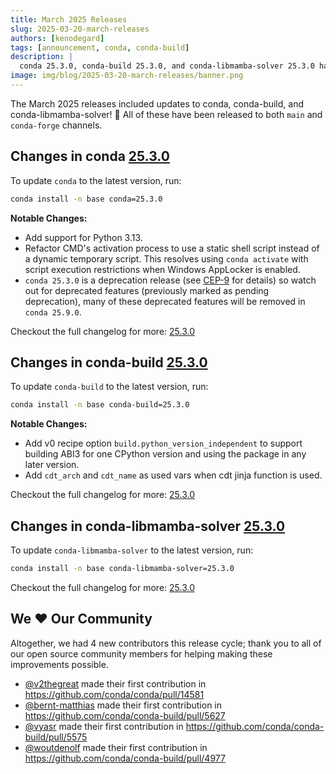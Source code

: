 ```yaml
---
title: March 2025 Releases
slug: 2025-03-20-march-releases
authors: [kenodegard]
tags: [announcement, conda, conda-build]
description: |
  conda 25.3.0, conda-build 25.3.0, and conda-libmamba-solver 25.3.0 have been released! 🎉
image: img/blog/2025-03-20-march-releases/banner.png
---
```


The March 2025 releases included updates to conda, conda-build, and conda-libmamba-solver! 🎉 All of these have been released to both `main` and `conda-forge` channels.

<!-- truncate -->

## Changes in conda [25.3.0](https://github.com/conda/conda/releases/tag/25.3.0)

To update `conda` to the latest version, run:

```bash
conda install -n base conda=25.3.0
```

**Notable Changes:**
- Add support for Python 3.13.
- Refactor CMD's activation process to use a static shell script instead of a dynamic temporary script. This resolves using `conda activate` with script execution restrictions when Windows AppLocker is enabled.
- `conda 25.3.0` is a deprecation release (see [CEP-9](https://github.com/conda/ceps/blob/main/cep-0009.md) for details) so watch out for deprecated features (previously marked as pending deprecation), many of these deprecated features will be removed in `conda 25.9.0`.

Checkout the full changelog for more: [25.3.0](https://github.com/conda/conda/releases/tag/25.3.0)

## Changes in conda-build [25.3.0](https://github.com/conda/conda-build/releases/tag/25.3.0)

To update `conda-build` to the latest version, run:

```bash
conda install -n base conda-build=25.3.0
```

**Notable Changes:**
- Add v0 recipe option `build.python_version_independent` to support building ABI3 for one CPython version and using the package in any later version.
- Add `cdt_arch` and `cdt_name` as used vars when cdt jinja function is used.

Checkout the full changelog for more: [25.3.0](https://github.com/conda/conda-build/releases/tag/25.3.0)

## Changes in conda-libmamba-solver [25.3.0](https://github.com/conda/conda-libmamba-solver/releases/tag/25.3.0)

To update `conda-libmamba-solver` to the latest version, run:

```bash
conda install -n base conda-libmamba-solver=25.3.0
```

Checkout the full changelog for more: [25.3.0](https://github.com/conda/conda-libmamba-solver/releases/tag/25.3.0)

## We ❤️ Our Community

Altogether, we had 4 new contributors this release cycle; thank you to all of our open source community members for helping making these improvements possible.

- [@v2thegreat](https://github.com/v2thegreat) made their first contribution in https://github.com/conda/conda/pull/14581
- [@bernt-matthias](https://github.com/bernt-matthias) made their first contribution in https://github.com/conda/conda-build/pull/5627
- [@vyasr](https://github.com/vyasr) made their first contribution in https://github.com/conda/conda-build/pull/5575
- [@woutdenolf](https://github.com/woutdenolf) made their first contribution in https://github.com/conda/conda-build/pull/4977
